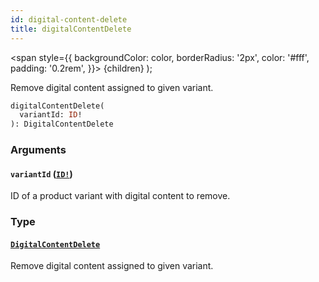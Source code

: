 ```yaml
---
id: digital-content-delete
title: digitalContentDelete
---
```


<span
style={{
      backgroundColor: color,
      borderRadius: '2px',
      color: '#fff',
      padding: '0.2rem',
    }}>
{children}
</span>
);

Remove digital content assigned to given variant.

```graphql
digitalContentDelete(
  variantId: ID!
): DigitalContentDelete

```

### Arguments

#### `variantId` ([`ID!`](/api-reference/scalars/id.mdx))

ID of a product variant with digital content to remove.

### Type

#### [`DigitalContentDelete`](/api-reference/objects/digital-content-delete.mdx)

Remove digital content assigned to given variant.
